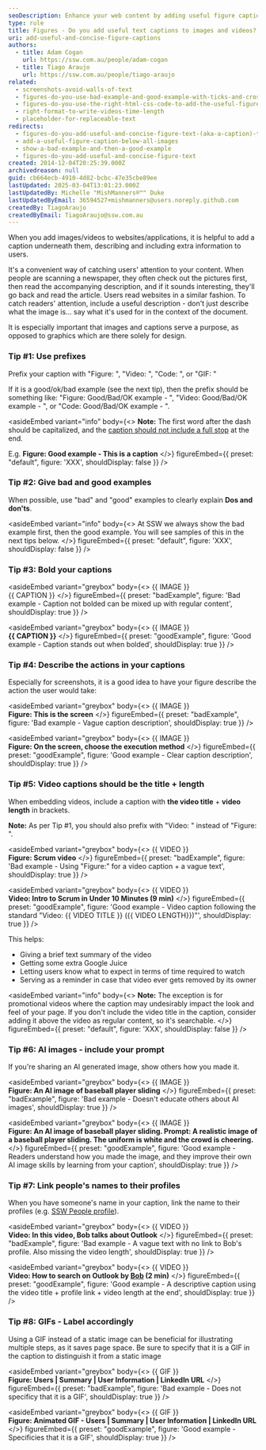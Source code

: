 ```yaml
---
seoDescription: Enhance your web content by adding useful figure captions to images and videos for better SEO and user engagement.
type: rule
title: Figures - Do you add useful text captions to images and videos?
uri: add-useful-and-concise-figure-captions
authors:
  - title: Adam Cogan
    url: https://ssw.com.au/people/adam-cogan
  - title: Tiago Araujo
    url: https://ssw.com.au/people/tiago-araujo
related:
  - screenshots-avoid-walls-of-text
  - figures-do-you-use-bad-example-and-good-example-with-ticks-and-crosses-in-captions
  - figures-do-you-use-the-right-html-css-code-to-add-the-useful-figure-caption
  - right-format-to-write-videos-time-length
  - placeholder-for-replaceable-text
redirects:
  - figures-do-you-add-useful-and-concise-figure-text-(aka-a-caption)-to-avoid-a-lot-of-text-over-images
  - add-a-useful-figure-caption-below-all-images
  - show-a-bad-example-and-then-a-good-example
  - figures-do-you-add-useful-and-concise-figure-text
created: 2014-12-04T20:25:39.000Z
archivedreason: null
guid: cb664ecb-4910-4d82-bcbc-47e35cbe89ee
lastUpdated: 2025-03-04T13:01:23.000Z
lastUpdatedBy: Michelle "MishManners®™" Duke
lastUpdatedByEmail: 36594527+mishmanners@users.noreply.github.com
createdBy: TiagoAraujo
createdByEmail: TiagoAraujo@ssw.com.au
---
```

When you add images/videos to websites/applications, it is helpful to add a caption underneath them, describing and including extra information to users.

It's a convenient way of catching users' attention to your content. When people are scanning a newspaper, they often check out the pictures first, then read the accompanying description, and if it sounds interesting, they'll go back and read the article. Users read websites in a similar fashion.
To catch readers' attention, include a useful description - don't just describe what the image is... say what it's used for in the context of the document.

It is especially important that images and captions serve a purpose, as opposed to graphics which are there solely for design.

### Tip #1: Use prefixes

Prefix your caption with "Figure: ", "Video: ", "Code: ", or "GIF: "

If it is a good/ok/bad example (see the next tip), then the prefix should be something like: "Figure: Good/Bad/OK example - ", "Video: Good/Bad/OK example - ", or "Code: Good/Bad/OK example - ".

<asideEmbed
  variant="info"
  body={<>
    **Note:** The first word after the dash should be capitalized, and the [caption should not include a full stop](/avoid-full-stops-in-bullet-point-lists/) at the end.

E.g. **Figure: Good example - This is a caption**
  </>}
  figureEmbed={{
    preset: "default",
    figure: 'XXX',
    shouldDisplay: false
  }}
/>

### Tip #2: Give bad and good examples

When possible, use "bad" and "good" examples to clearly explain **Dos and don'ts**.

<asideEmbed
  variant="info"
  body={<>
    At SSW we always show the bad example first, then the good example. You will see samples of this in the next tips below.
  </>}
  figureEmbed={{
    preset: "default",
    figure: 'XXX',
    shouldDisplay: false
  }}
/>

### Tip #3: Bold your captions

<asideEmbed
  variant="greybox"
  body={<>
    {{ IMAGE }}\
{{ CAPTION }}
  </>}
  figureEmbed={{
    preset: "badExample",
    figure: 'Bad example - Caption not bolded can be mixed up with regular content',
    shouldDisplay: true
  }}
/>

<asideEmbed
  variant="greybox"
  body={<>
    {{ IMAGE }}\
**{{ CAPTION }}**
  </>}
  figureEmbed={{
    preset: "goodExample",
    figure: 'Good example - Caption stands out when bolded',
    shouldDisplay: true
  }}
/>

### Tip #4: Describe the actions in your captions

Especially for screenshots, it is a good idea to have your figure describe the action the user would take:

<asideEmbed
  variant="greybox"
  body={<>
    {{ IMAGE }}\
**Figure: This is the screen**
  </>}
  figureEmbed={{
    preset: "badExample",
    figure: 'Bad example - Vague caption description',
    shouldDisplay: true
  }}
/>

<asideEmbed
  variant="greybox"
  body={<>
    {{ IMAGE }}\
**Figure: On the screen, choose the execution method**
  </>}
  figureEmbed={{
    preset: "goodExample",
    figure: 'Good example - Clear caption description',
    shouldDisplay: true
  }}
/>

### Tip #5: Video captions should be the title + length

When embedding videos, include a caption with **the video title** + **video length** in brackets.

**Note:** As per Tip #1, you should also prefix with "Video: " instead of "Figure: ".

<asideEmbed
  variant="greybox"
  body={<>
    {{ VIDEO }}\
**Figure: Scrum video**
  </>}
  figureEmbed={{
    preset: "badExample",
    figure: 'Bad example - Using "Figure:" for a video caption + a vague text',
    shouldDisplay: true
  }}
/>

<asideEmbed
  variant="greybox"
  body={<>
    {{ VIDEO }}\
**Video: Intro to Scrum in Under 10 Minutes (9 min)**
  </>}
  figureEmbed={{
    preset: "goodExample",
    figure: 'Good example - Video caption following the standard "Video: {{ VIDEO TITLE }} ({{ VIDEO LENGTH}})"',
    shouldDisplay: true
  }}
/>

This helps:

* Giving a brief text summary of the video
* Getting some extra Google Juice
* Letting users know what to expect in terms of time required to watch
* Serving as a reminder in case that video ever gets removed by its owner

<asideEmbed
  variant="info"
  body={<>
    **Note:** The exception is for promotional videos where the caption may undesirably impact the look and feel of your page. If you don't include the video title in the caption, consider adding it above the video as regular content, so it's searchable.
  </>}
  figureEmbed={{
    preset: "default",
    figure: 'XXX',
    shouldDisplay: false
  }}
/>

### Tip #6: AI images - include your prompt

If you're sharing an AI generated image, show others how you made it.

<asideEmbed
  variant="greybox"
  body={<>
    {{ IMAGE }}\
**Figure: An AI image of baseball player sliding**
  </>}
  figureEmbed={{
    preset: "badExample",
    figure: 'Bad example - Doesn\'t educate others about AI images',
    shouldDisplay: true
  }}
/>

<asideEmbed
  variant="greybox"
  body={<>
    {{ IMAGE }}\
**Figure: An AI image of baseball player sliding. Prompt: A realistic image of a baseball player sliding. The uniform is white and the crowd is cheering.**
  </>}
  figureEmbed={{
    preset: "goodExample",
    figure: 'Good example - Readers understand how you made the image, and they improve their own AI image skills by learning from your caption',
    shouldDisplay: true
  }}
/>

### Tip #7: Link people's names to their profiles

When you have someone's name in your caption, link the name to their profiles (e.g. [SSW People profile](https://ssw.com.au/people)).

<asideEmbed
  variant="greybox"
  body={<>
    {{ VIDEO }}\
**Video: In this video, Bob talks about Outlook**
  </>}
  figureEmbed={{
    preset: "badExample",
    figure: 'Bad example - A vague text with no link to Bob\'s profile. Also missing the video length',
    shouldDisplay: true
  }}
/>

<asideEmbed
  variant="greybox"
  body={<>
    {{ VIDEO }}\
**Video: How to search on Outlook by [Bob](https://ssw.com.au/people/sample) (2 min)**
  </>}
  figureEmbed={{
    preset: "goodExample",
    figure: 'Good example - A descriptive caption using the video title + profile link + video length at the end',
    shouldDisplay: true
  }}
/>

### Tip #8: GIFs - Label accordingly

Using a GIF instead of a static image can be beneficial for illustrating multiple steps, as it saves page space. Be sure to specify that it is a GIF in the caption to distinguish it from a static image

<asideEmbed
  variant="greybox"
  body={<>
    {{ GIF }}\
**Figure: Users | Summary | User Information | LinkedIn URL**
  </>}
  figureEmbed={{
    preset: "badExample",
    figure: 'Bad example - Does not specificy that it is a GIF',
    shouldDisplay: true
  }}
/>

<asideEmbed
  variant="greybox"
  body={<>
    {{ GIF }}\
**Figure: Animated GIF - Users | Summary | User Information | LinkedIn URL**
  </>}
  figureEmbed={{
    preset: "goodExample",
    figure: 'Good example - Specificies that it is a GIF',
    shouldDisplay: true
  }}
/>
